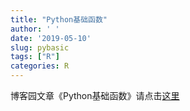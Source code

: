 ```yaml
---
title: "Python基础函数"
author: ' '
date: '2019-05-10'
slug: pybasic
tags: ["R"]
categories: R
---
```


博客园文章《Python基础函数》请点击[这里](https://www.cnblogs.com/malcolmwallace/p/10806367.html)